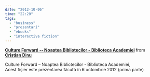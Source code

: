 ```yaml
---
date: "2012-10-06"
time: "22:20"
tags:
  - "business"
  - "prezentari"
  - "ebooks"
  - "interactive fiction"
---
```


::: {style="margin-bottom:5px"}
**[Culture Forward \-- Noaptea Bibliotecilor - Biblioteca Academiei](http://www.slideshare.net/cristiandinuinfoideea/culture-forward-noaptea-bibliotecilor-biblioteca-academiei "Culture Forward -- Noaptea Bibliotecilor - Biblioteca Academiei"){target="_blank"}** from **[Cristian Dinu](http://www.slideshare.net/cristiandinuinfoideea){target="_blank"}**
:::

::: caption
Culture Forward -- Noaptea Bibliotecilor - Biblioteca Academiei,\
Acest fișier este prezentarea făcută în 6 octombrie 2012 (prima parte)
:::
